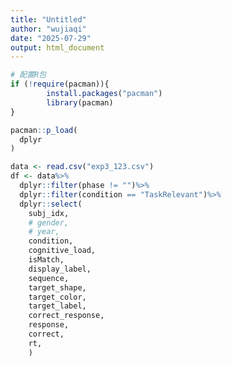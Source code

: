 ```yaml
---
title: "Untitled"
author: "wujiaqi"
date: "2025-07-29"
output: html_document
---
```


```r
# 配置R包
if (!require(pacman)){
        install.packages("pacman")
        library(pacman)
}

pacman::p_load(
  dplyr
)
```

```r
data <- read.csv("exp3_123.csv")
df <- data%>%
  dplyr::filter(phase != "")%>%
  dplyr::filter(condition == "TaskRelevant")%>%
  dplyr::select(
    subj_idx,
    # gender,
    # year,
    condition,
    cognitive_load,
    isMatch,
    display_label,
    sequence,
    target_shape,
    target_color,
    target_label,
    correct_response,
    response,
    correct,
    rt,
    )
```

